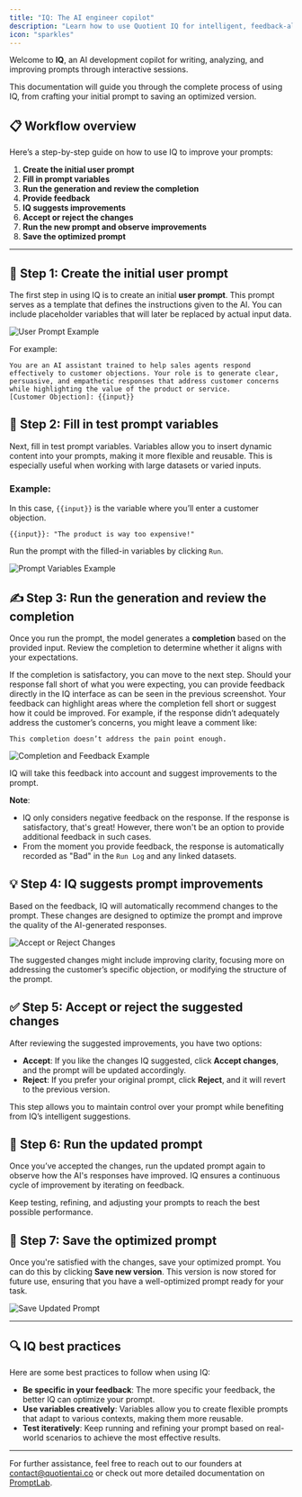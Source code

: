 ```yaml
---
title: "IQ: The AI engineer copilot"
description: "Learn how to use Quotient IQ for intelligent, feedback-aligned prompt optimization."
icon: "sparkles"
---
```


Welcome to **IQ**, an AI development copilot for writing, analyzing, and improving prompts through interactive sessions. 

This documentation will guide you through the complete process of using IQ, from crafting your initial prompt to saving an optimized version.

## 📋 Workflow overview

Here’s a step-by-step guide on how to use IQ to improve your prompts:

1. **Create the initial user prompt**
2. **Fill in prompt variables**
3. **Run the generation and review the completion**
4. **Provide feedback**
5. **IQ suggests improvements**
6. **Accept or reject the changes**
7. **Run the new prompt and observe improvements**
8. **Save the optimized prompt**

---

## 📝 Step 1: Create the initial user prompt

The first step in using IQ is to create an initial **user prompt**. This prompt serves as a template that defines the instructions given to the AI. You can include placeholder variables that will later be replaced by actual input data.

<Image src="../assets/iq/user-prompt.png" alt="User Prompt Example" />

For example:

```plaintext
You are an AI assistant trained to help sales agents respond effectively to customer objections. Your role is to generate clear, persuasive, and empathetic responses that address customer concerns while highlighting the value of the product or service.
[Customer Objection]: {{input}}
``` 

## 🔄 Step 2: Fill in test prompt variables

Next, fill in test prompt variables. Variables allow you to insert dynamic content into your prompts, making it more flexible and reusable. This is especially useful when working with large datasets or varied inputs.

### Example:
In this case, `{{input}}` is the variable where you’ll enter a customer objection.

```plaintext
{{input}}: "The product is way too expensive!"
```

Run the prompt with the filled-in variables by clicking `Run`.

<Image src="../assets/iq/prompt-variables.png" alt="Prompt Variables Example" />

## ✍️ Step 3: Run the generation and review the completion

Once you run the prompt, the model generates a **completion** based on the provided input. Review the completion to determine whether it aligns with your expectations.

If the completion is satisfactory, you can move to the next step. Should your response fall short of what you were expecting, you can provide feedback directly in the IQ interface as can be seen in the previous screenshot. Your feedback can highlight areas where the completion fell short or suggest how it could be improved. For example, if the response didn’t adequately address the customer’s concerns, you might leave a comment like:

```plaintext
This completion doesn’t address the pain point enough.
```

<Image src="../assets/iq/completion-provide-feedback.png" alt="Completion and Feedback Example" />

IQ will take this feedback into account and suggest improvements to the prompt.

**Note**:

- IQ only considers negative feedback on the response. If the response is satisfactory, that's great! However, there won't be an option to provide additional feedback in such cases.
- From the moment you provide feedback, the response is automatically recorded as "Bad" in the `Run Log` and any linked datasets.

## 💡 Step 4: IQ suggests prompt improvements

Based on the feedback, IQ will automatically recommend changes to the prompt. These changes are designed to optimize the prompt and improve the quality of the AI-generated responses.

<Image src="../assets/iq/improve-prompt-accept-reject.png" alt="Accept or Reject Changes" />

The suggested changes might include improving clarity, focusing more on addressing the customer’s specific objection, or modifying the structure of the prompt.

## ✅ Step 5: Accept or reject the suggested changes

After reviewing the suggested improvements, you have two options:

- **Accept**: If you like the changes IQ suggested, click **Accept changes**, and the prompt will be updated accordingly.
- **Reject**: If you prefer your original prompt, click **Reject**, and it will revert to the previous version.

This step allows you to maintain control over your prompt while benefiting from IQ’s intelligent suggestions.

## 🚀 Step 6: Run the updated prompt

Once you’ve accepted the changes, run the updated prompt again to observe how the AI's responses have improved. IQ ensures a continuous cycle of improvement by iterating on feedback.

Keep testing, refining, and adjusting your prompts to reach the best possible performance.

## 💾 Step 7: Save the optimized prompt

Once you're satisfied with the changes, save your optimized prompt. You can do this by clicking **Save new version**. This version is now stored for future use, ensuring that you have a well-optimized prompt ready for your task.

<Image src="../assets/iq/save-updated-prompt.png" alt="Save Updated Prompt" />

---

## 🔍 IQ best practices

Here are some best practices to follow when using IQ:

- **Be specific in your feedback**: The more specific your feedback, the better IQ can optimize your prompt.
- **Use variables creatively**: Variables allow you to create flexible prompts that adapt to various contexts, making them more reusable.
- **Test iteratively**: Keep running and refining your prompt based on real-world scenarios to achieve the most effective results.

---

For further assistance, feel free to reach out to our founders at [contact@quotientai.co](mailto:contact@quotientai.co) or check out more detailed documentation on [PromptLab](../promptlab/promptlab.mdx).
